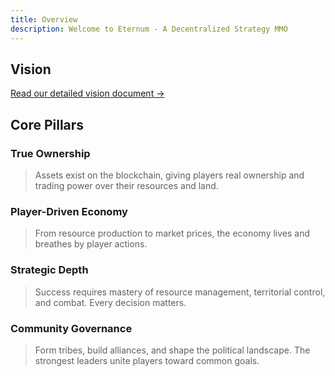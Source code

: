 ```yaml
---
title: Overview
description: Welcome to Eternum - A Decentralized Strategy MMO
---
```


## Vision

[Read our detailed vision document →](https://github.com/BibliothecaDAO/world-guide/blob/main/realms-world-guide-v1.0.0.pdf)

## Core Pillars

### True Ownership

> Assets exist on the blockchain, giving players real ownership and trading power over their resources and land.

### Player-Driven Economy

> From resource production to market prices, the economy lives and breathes by player actions.

### Strategic Depth

> Success requires mastery of resource management, territorial control, and combat. Every decision matters.

### Community Governance

> Form tribes, build alliances, and shape the political landscape. The strongest leaders unite players toward common
> goals.
